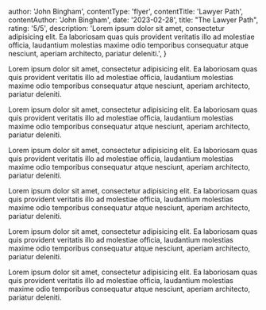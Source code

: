 
  author: 'John Bingham',
  contentType: 'flyer',
  contentTitle: 'Lawyer Path',
  contentAuthor: 'John Bingham',
  date: '2023-02-28',
  title: "The Lawyer Path",
  rating: '5/5',
  description:
    'Lorem ipsum dolor sit amet, consectetur adipisicing elit. Ea laboriosam quas quis provident veritatis illo ad molestiae officia, laudantium molestias maxime odio temporibus consequatur atque nesciunt, aperiam architecto, pariatur deleniti.',
}


Lorem ipsum dolor sit amet, consectetur adipisicing elit. Ea laboriosam quas quis provident veritatis illo ad molestiae officia, laudantium molestias maxime odio temporibus consequatur atque nesciunt, aperiam architecto, pariatur deleniti.

Lorem ipsum dolor sit amet, consectetur adipisicing elit. Ea laboriosam quas quis provident veritatis illo ad molestiae officia, laudantium molestias maxime odio temporibus consequatur atque nesciunt, aperiam architecto, pariatur deleniti.

Lorem ipsum dolor sit amet, consectetur adipisicing elit. Ea laboriosam quas quis provident veritatis illo ad molestiae officia, laudantium molestias maxime odio temporibus consequatur atque nesciunt, aperiam architecto, pariatur deleniti.

Lorem ipsum dolor sit amet, consectetur adipisicing elit. Ea laboriosam quas quis provident veritatis illo ad molestiae officia, laudantium molestias maxime odio temporibus consequatur atque nesciunt, aperiam architecto, pariatur deleniti.

Lorem ipsum dolor sit amet, consectetur adipisicing elit. Ea laboriosam quas quis provident veritatis illo ad molestiae officia, laudantium molestias maxime odio temporibus consequatur atque nesciunt, aperiam architecto, pariatur deleniti.

Lorem ipsum dolor sit amet, consectetur adipisicing elit. Ea laboriosam quas quis provident veritatis illo ad molestiae officia, laudantium molestias maxime odio temporibus consequatur atque nesciunt, aperiam architecto, pariatur deleniti.